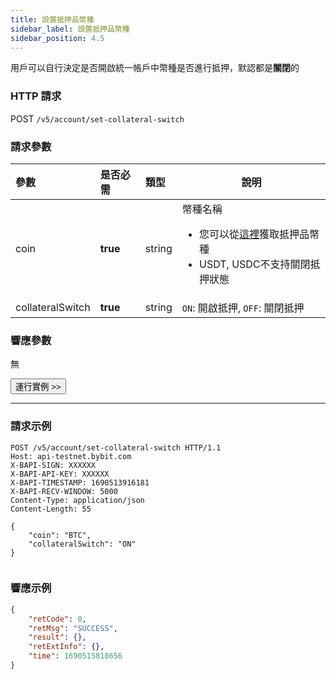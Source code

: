 ```yaml
---
title: 設置抵押品幣種
sidebar_label: 設置抵押品幣種
sidebar_position: 4.5
---
```

用戶可以自行決定是否開啟統一帳戶中幣種是否進行抵押，默認都是**關閉**的

### HTTP 請求
POST `/v5/account/set-collateral-switch`

### 請求參數
| 參數 | 是否必需 | 類型| 說明 |
|:----- |:-------|:-----|------ |
|coin |**true** |string |幣種名稱 <ul><li>您可以從[這裡](collateral-info)獲取抵押品幣種</li><li>USDT, USDC不支持關閉抵押狀態</li></ul>|
|collateralSwitch |**true** |string |`ON`: 開啟抵押, `OFF`: 關閉抵押|

### 響應參數
無

<a href="/api-explorer/v5/account/set-collateral"><Button>運行實例 >></Button></a>

---

### 請求示例

<Tabs groupId="programming-languages">
<TabItem value="http" label="HTTP">

```http
POST /v5/account/set-collateral-switch HTTP/1.1
Host: api-testnet.bybit.com
X-BAPI-SIGN: XXXXXX
X-BAPI-API-KEY: XXXXXX
X-BAPI-TIMESTAMP: 1690513916181
X-BAPI-RECV-WINDOW: 5000
Content-Type: application/json
Content-Length: 55

{
    "coin": "BTC",
    "collateralSwitch": "ON"
}
```

</TabItem>
<TabItem value="python" label="Python">

```python

```

</TabItem>
</Tabs>

### 響應示例

```json
{
    "retCode": 0,
    "retMsg": "SUCCESS",
    "result": {},
    "retExtInfo": {},
    "time": 1690515818656
}
```